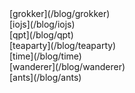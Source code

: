 
<main>
  <GJHeader />
  [grokker](/blog/grokker)<br />
  [iojs](/blog/iojs)<br />
  [qpt](/blog/qpt)<br />
  [teaparty](/blog/teaparty)<br />
  [time](/blog/time)<br />
  [wanderer](/blog/wanderer)<br />
  [ants](/blog/ants)
</main>
